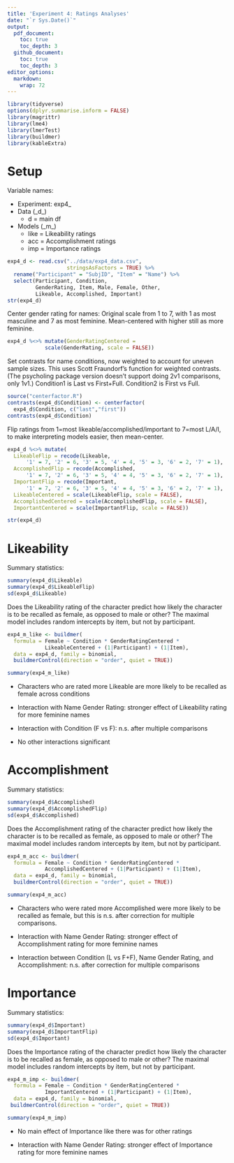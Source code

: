 ```yaml
---
title: 'Experiment 4: Ratings Analyses'
date: "`r Sys.Date()`"
output: 
  pdf_document:
    toc: true
    toc_depth: 3
  github_document:
    toc: true
    toc_depth: 3
editor_options: 
  markdown: 
    wrap: 72
---
```


```r
library(tidyverse)
options(dplyr.summarise.inform = FALSE)
library(magrittr)
library(lme4)
library(lmerTest)
library(buildmer)
library(kableExtra)
```

# Setup

Variable names:

-   Experiment: exp4\_
-   Data (\_d\_)
    -   d = main df
-   Models (\_m\_)
    -   like = Likeability ratings
    -   acc = Accomplishment ratings
    -   imp = Importance ratings

```r
exp4_d <- read.csv("../data/exp4_data.csv", 
                   stringsAsFactors = TRUE) %>%
  rename("Participant" = "SubjID", "Item" = "Name") %>%
  select(Participant, Condition, 
         GenderRating, Item, Male, Female, Other,
         Likeable, Accomplished, Important)
str(exp4_d)
```

Center gender rating for names: Original scale from 1 to 7, with 1 as
most masculine and 7 as most feminine. Mean-centered with higher still
as more feminine.

```r
exp4_d %<>% mutate(GenderRatingCentered =
            scale(GenderRating, scale = FALSE))
```

Set contrasts for name conditions, now weighted to account for uneven
sample sizes. This uses Scott Fraundorf's function for weighted
contrasts. (The psycholing package version doesn't support doing 2v1
comparisons, only 1v1.) Condition1 is Last vs First+Full. Condition2 is
First vs Full.

```r
source("centerfactor.R")
contrasts(exp4_d$Condition) <- centerfactor(
  exp4_d$Condition, c("last","first"))
contrasts(exp4_d$Condition)
```

Flip ratings from 1=most likeable/accomplished/important to 7=most
L/A/I, to make interpreting models easier, then mean-center.

```r
exp4_d %<>% mutate(
  LikeableFlip = recode(Likeable, 
      '1' = 7, '2' = 6, '3' = 5, '4' = 4, '5' = 3, '6' = 2, '7' = 1),
  AccomplishedFlip = recode(Accomplished,
      '1' = 7, '2' = 6, '3' = 5, '4' = 4, '5' = 3, '6' = 2, '7' = 1),
  ImportantFlip = recode(Important,
      '1' = 7, '2' = 6, '3' = 5, '4' = 4, '5' = 3, '6' = 2, '7' = 1),
  LikeableCentered = scale(LikeableFlip, scale = FALSE),
  AccomplishedCentered = scale(AccomplishedFlip, scale = FALSE),
  ImportantCentered = scale(ImportantFlip, scale = FALSE))

str(exp4_d)
```

# Likeability

Summary statistics:

```r
summary(exp4_d$Likeable)
summary(exp4_d$LikeableFlip)
sd(exp4_d$Likeable)
```

Does the Likeability rating of the character predict how likely the
character is to be recalled as female, as opposed to male or other? The
maximal model includes random intercepts by item, but not by
participant.

```r
exp4_m_like <- buildmer(
  formula = Female ~ Condition * GenderRatingCentered * 
            LikeableCentered + (1|Participant) + (1|Item),
  data = exp4_d, family = binomial, 
  buildmerControl(direction = "order", quiet = TRUE))

summary(exp4_m_like)
```

-   Characters who are rated more Likeable are more likely to be
    recalled as female across conditions

-   Interaction with Name Gender Rating: stronger effect of Likeability
    rating for more feminine names

-   Interaction with Condition (F vs F): n.s. after multiple comparisons

-   No other interactions significant

# Accomplishment

Summary statistics:

```r
summary(exp4_d$Accomplished)
summary(exp4_d$AccomplishedFlip)
sd(exp4_d$Accomplished)
```

Does the Accomplishment rating of the character predict how likely the
character is to be recalled as female, as opposed to male or other? The
maximal model includes random intercepts by item, but not by
participant.

```r
exp4_m_acc <- buildmer(
  formula = Female ~ Condition * GenderRatingCentered * 
            AccomplishedCentered + (1|Participant) + (1|Item),
  data = exp4_d, family = binomial, 
  buildmerControl(direction = "order", quiet = TRUE))

summary(exp4_m_acc)
```

-   Characters who were rated more Accomplished were more likely to be
    recalled as female, but this is n.s. after correction for multiple
    comparisons.

-   Interaction with Name Gender Rating: stronger effect of
    Accomplishment rating for more feminine names

-   Interaction between Condition (L vs F+F), Name Gender Rating, and
    Accomplishment: n.s. after correction for multiple comparisons

# Importance

Summary statistics:

```r
summary(exp4_d$Important)
summary(exp4_d$ImportantFlip)
sd(exp4_d$Important)
```

Does the Importance rating of the character predict how likely the
character is to be recalled as female, as opposed to male or other? The
maximal model includes random intercepts by item, but not by
participant.

```r
exp4_m_imp <- buildmer(
  formula = Female ~ Condition * GenderRatingCentered * 
            ImportantCentered + (1|Participant) + (1|Item),
  data = exp4_d, family = binomial, 
 buildmerControl(direction = "order", quiet = TRUE))

summary(exp4_m_imp)
```

-   No main effect of Importance like there was for other ratings

-   Interaction with Name Gender Rating: stronger effect of Importance
    rating for more feminine names
